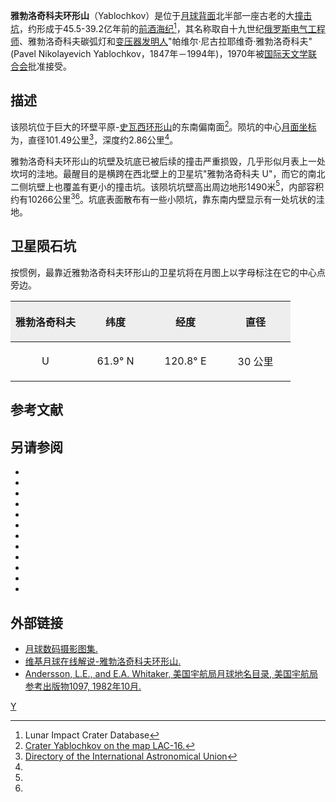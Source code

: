 {{lunar crater data|
 image=雅勃洛奇科夫环形山.png|240px|
 caption=[[月球勘测轨道飞行器|月球勘测轨道飞行器]]拍摄的图像|
 latitude=60.78|
 N_or_S=N|
 longitude=127.58|
 E_or_W=E|
 diameter=101.49公里|
 depth=2.86公里|
 colong=241|
 eponym=帕维尔·尼·雅勃洛奇科夫}}

'''雅勃洛奇科夫环形山'''（Yablochkov）是位于[[月球背面|月球背面]]北半部一座古老的大[[撞击坑|撞击坑]]，约形成于45.5-39.2亿年前的[[前酒海纪|前酒海纪]]<ref name=LICD>Lunar Impact Crater Database</ref>，其名称取自十九世纪[[俄罗斯|俄罗斯]][[電機工程學|电气工程师]]、雅勃洛奇科夫碳弧灯和[[变压器|变压器]][[发明|发明人]]"帕维尔·尼古拉耶维奇·雅勃洛奇科夫"(Pavel Nikolayevich Yablochkov，1847年－1994年)，1970年被[[国际天文学联合会|国际天文学联合会]]批准接受。

==描述==  
该陨坑位于巨大的环壁平原-[[史瓦西环形山|史瓦西环形山]]的东南偏南面<ref>[http://planetarynames.wr.usgs.gov/images/Lunar/lac_16_wac.pdf Crater Yablochkov on the map LAC-16.]</ref>。陨坑的中心[[月面坐标|月面坐标]]为{{Coord|60.78|N|127.58|E|globe:Moon|nogoogle=1|noosm=1}}，直径101.49公里<ref name="IAU">[http://planetarynames.wr.usgs.gov/Feature/6623 Directory of the International Astronomical Union]</ref>，深度约2.86公里<ref name="LICD"/>。

雅勃洛奇科夫环形山的坑壁及坑底已被后续的撞击严重损毁，几乎形似月表上一处坎坷的洼地。最醒目的是横跨在西北壁上的卫星坑"雅勃洛奇科夫 U"，而它的南北二侧坑壁上也覆盖有更小的撞击坑。该陨坑坑壁高出周边地形1490米<ref name="LICD"/>，内部容积约有10266公里<sup>3</sup><ref name="LICD"/>。坑底表面散布有一些小陨坑，靠东南内壁显示有一处坑状的洼地。

==卫星陨石坑==
按惯例，最靠近雅勃洛奇科夫环形山的卫星坑将在月图上以字母标注在它的中心点旁边。

{| class="wikitable"
!width="25%" style="background:#eeeeee;" |雅勃洛奇科夫 
!width="25%" style="background:#eeeeee;" |纬度
!width="25%" style="background:#eeeeee;" |经度
!width="25%" style="background:#eeeeee;" |直径
|-
|align="center"|U
|align="center"|61.9° N
|align="center"|120.8° E
|align="center"|30 公里
|}

==参考文献==
{{reflist}}

==另请参阅==
{{refbegin}}
* {{cite book
  | last1 = Andersson
  | first1 = L. E.
  | last2 = Whitaker
  | first2 = E. A.
  | authorlink2 = Ewen Whitaker
  | date = 1982
  | title = [[NASA|NASA]] Catalogue of Lunar Nomenclature
  | publisher = NASA RP-1097
  | ref = harv
  }}
* {{cite web
  | last = Blue
  | first = Jennifer
  | date = July 25, 2007
  | title = Gazetteer of Planetary Nomenclature
  | publisher = [[United_States_Geological_Survey|USGS]]
  | url = http://planetarynames.wr.usgs.gov/
  | accessdate = 2007-08-05
  | ref = harv
  | archive-date = 2019-12-05
  | archive-url = https://web.archive.org/web/20191205162958/https://planetarynames.wr.usgs.gov/
  | dead-url = no
  }}
* {{cite book
  | last1 = Bussey
  | first1 = B.
  | authorlink1 = Ben Bussey
  | last2 = Spudis
  | first2 = P.
  | authorlink2 = Paul Spudis
  | date = 2004
  | title = The Clementine Atlas of the Moon
  | publisher = Cambridge University Press
  | location = New York
  | isbn = 978-0-521-81528-4
  | ref = harv
  }}
* {{cite book
  | last1 = Cocks
  | first1 = Elijah E.
  | last2 = Cocks
  | first2 = Josiah C.
  | date = 1995
  | title = Who's Who on the Moon: A Biographical Dictionary of Lunar Nomenclature
  | url = https://archive.org/details/isbn_9780936389271
  | publisher = Tudor Publishers
  | isbn = 978-0-936389-27-1
  | ref = harv
  }}
* {{cite web
  | last = McDowell
  | first = Jonathan
  | date = July 15, 2007
  | url = http://host.planet4589.org/astro/lunar/
  | title = Lunar Nomenclature
  | publisher = Jonathan's Space Report
  | accessdate = 2007-10-24
  | ref = harv
  | archive-date = 2019-06-21
  | archive-url = https://web.archive.org/web/20190621012337/http://host.planet4589.org/astro/lunar/
  | dead-url = no
  }}
* {{cite journal| last1 = Menzel| first1 = D. H.| last2 = Minnaert| first2 = M.| last3 = Levin| first3 = B.| last4 = Dollfus| first4 = A.| last5 = Bell| first5 = B.| title = Report on Lunar Nomenclature by the Working Group of Commission 17 of the IAU| doi = 10.1007/BF00171763| journal = Space Science Reviews| volume = 12| issue = 2| pages = 136–186| date = 1971| bibcode = 1971SSRv...12..136M| ref = harv}}
* {{cite book
  | first = Patrick
  | last = Moore
  | authorlink = Patrick Moore
  | date = 2001
  | title = On the Moon
  | url = https://archive.org/details/patrickmooreonmo00patr
  | publisher = Sterling Publishing Co.
  | isbn = 978-0-304-35469-6
  | ref = harv
  }}
* {{cite book
  | first = Fred W.
  | last = Price
  | date = 1988
  | title = The Moon Observer's Handbook
  | publisher = Cambridge University Press
  | isbn = 978-0-521-33500-3
  | ref = harv
  }}
* {{cite book
  | last = Rükl
  | first = Antonín
  | authorlink = Antonín Rükl
  | date = 1990
  | title = Atlas of the Moon
  | publisher = Kalmbach Books
  | isbn = 978-0-913135-17-4
  | ref = harv
  }}
* {{cite book
  | last = Webb
  | first = Rev. T. W.
  | authorlink = Thomas William Webb
  | date = 1962
  | title = Celestial Objects for Common Telescopes
  | url = https://archive.org/details/celestialobjects00webb
  | edition = 6th revised
  | publisher = Dover
  | isbn = 978-0-486-20917-3
  | ref = harv
  }}
* {{cite book
  | first = Ewen A.
  | last = Whitaker
  | authorlink = Ewen Whitaker
  | date = 1999
  | title = Mapping and Naming the Moon
  | publisher = Cambridge University Press
  | isbn = 978-0-521-62248-6
  | ref = harv
  }}
* {{cite book
  | first = Peter T.
  | last = Wlasuk
  | date = 2000
  | title = Observing the Moon
  | publisher = Springer
  | isbn = 978-1-85233-193-1
  | ref = harv
 }}
{{refend}}

==外部链接==
*[http://www.lpi.usra.edu/resources/lunar_orbiter/bin/srch_nam.shtml?Yablochkov%7C0 月球数码摄影图集.]
*[http://the-moon.wikispaces.com/Yablochkov 维基月球在线解说-雅勃洛奇科夫环形山.]
*[http://planet4589.org/astro/lunar/RP-1097.pdf Andersson, L.E., and E.A. Whitaker, 美国宇航局月球地名目录, 美国宇航局参考出版物1097, 1982年10月.] {{Wayback|url=http://planet4589.org/astro/lunar/RP-1097.pdf |date=20141006125838 }}

[[Category:月球环形山|Y]]
{{月球環形山 (T-Z)}}